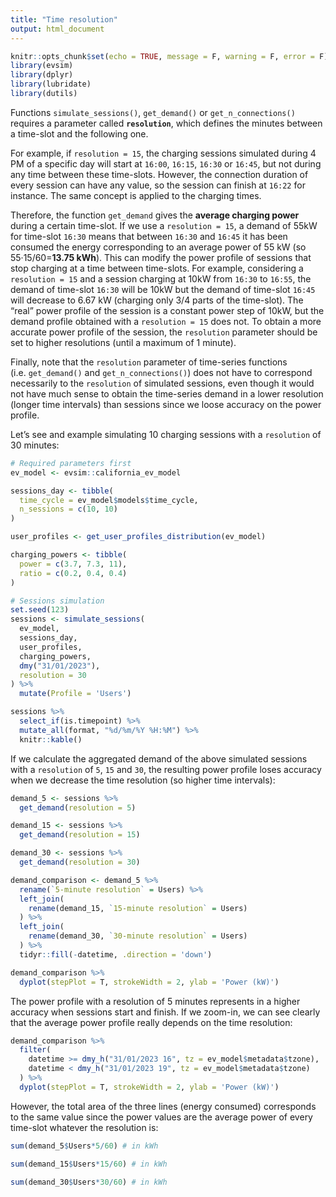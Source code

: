 ```yaml
---
title: "Time resolution"
output: html_document
---
```


```r
knitr::opts_chunk$set(echo = TRUE, message = F, warning = F, error = F)
library(evsim)
library(dplyr)
library(lubridate)
library(dutils)
```


Functions `simulate_sessions()`, `get_demand()` or `get_n_connections()` requires a parameter called **`resolution`**, which defines the minutes between a time-slot and the following one.

For example, if `resolution = 15`, the charging sessions simulated during 4 PM of a specific day will start at `16:00`, `16:15`, `16:30` or `16:45`, but not during any time between these time-slots. However, the connection duration of every session can have any value, so the session can finish at `16:22` for instance. The same concept is applied to the charging times.

Therefore, the function `get_demand` gives the **average charging power** during a certain time-slot. If we use a `resolution = 15`, a demand of 55kW for time-slot `16:30` means that between `16:30` and `16:45` it has been consumed the energy corresponding to an average power of 55 kW (so 55·15/60=**13.75 kWh**). This can modify the power profile of sessions that stop charging at a time between time-slots. For example, considering a `resolution = 15` and a session charging at 10kW from `16:30` to `16:55`, the demand of time-slot `16:30` will be 10kW but the demand of time-slot `16:45` will decrease to 6.67 kW (charging only 3/4 parts of the time-slot). The "real" power profile of the session is a constant power step of 10kW, but the demand profile obtained with a `resolution = 15` does not. To obtain a more accurate power profile of the session, the `resolution` parameter should be set to higher resolutions (until a maximum of 1 minute).

Finally, note that the `resolution` parameter of time-series functions (i.e. `get_demand()` and `get_n_connections()`) does not have to correspond necessarily to the `resolution` of simulated sessions, even though it would not have much sense to obtain the time-series demand in a lower resolution (longer time intervals) than sessions since we loose accuracy on the power profile. 

Let's see and example simulating 10 charging sessions with a `resolution` of 30 minutes:

```r
# Required parameters first
ev_model <- evsim::california_ev_model

sessions_day <- tibble(
  time_cycle = ev_model$models$time_cycle,
  n_sessions = c(10, 10)
)

user_profiles <- get_user_profiles_distribution(ev_model)

charging_powers <- tibble(
  power = c(3.7, 7.3, 11),
  ratio = c(0.2, 0.4, 0.4)
)

# Sessions simulation
set.seed(123)
sessions <- simulate_sessions(
  ev_model,
  sessions_day,
  user_profiles,
  charging_powers,
  dmy("31/01/2023"),
  resolution = 30
) %>% 
  mutate(Profile = 'Users')
```

```r
sessions %>% 
  select_if(is.timepoint) %>% 
  mutate_all(format, "%d/%m/%Y %H:%M") %>% 
  knitr::kable()
```

If we calculate the aggregated demand of the above simulated sessions with a `resolution` of `5`, `15` and `30`, the resulting power profile loses accuracy when we decrease the time resolution (so higher time intervals):

```r
demand_5 <- sessions %>%
  get_demand(resolution = 5)

demand_15 <- sessions %>%
  get_demand(resolution = 15)

demand_30 <- sessions %>%
  get_demand(resolution = 30)
```

```r
demand_comparison <- demand_5 %>% 
  rename(`5-minute resolution` = Users) %>% 
  left_join(
    rename(demand_15, `15-minute resolution` = Users)
  ) %>% 
  left_join(
    rename(demand_30, `30-minute resolution` = Users)
  ) %>% 
  tidyr::fill(-datetime, .direction = 'down')

demand_comparison %>% 
  dyplot(stepPlot = T, strokeWidth = 2, ylab = 'Power (kW)')
```

The power profile with a resolution of 5 minutes represents in a higher accuracy when sessions start and finish. If we zoom-in, we can see clearly that the average power profile really depends on the time resolution:

```r
demand_comparison %>% 
  filter(
    datetime >= dmy_h("31/01/2023 16", tz = ev_model$metadata$tzone),
    datetime < dmy_h("31/01/2023 19", tz = ev_model$metadata$tzone)
  ) %>% 
  dyplot(stepPlot = T, strokeWidth = 2, ylab = 'Power (kW)')
```

However, the total area of the three lines (energy consumed) corresponds to the same value since the power values are the average power of every time-slot whatever the resolution is:

```r
sum(demand_5$Users*5/60) # in kWh
```

```r
sum(demand_15$Users*15/60) # in kWh
```

```r
sum(demand_30$Users*30/60) # in kWh
```


